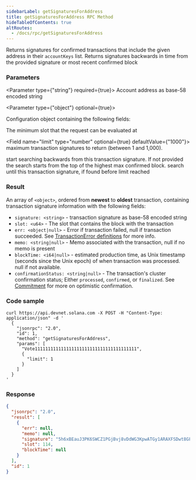 ```yaml
---
sidebarLabel: getSignaturesForAddress
title: getSignaturesForAddress RPC Method
hideTableOfContents: true
altRoutes:
  - /docs/rpc/getSignaturesForAddress
---
```


Returns signatures for confirmed transactions that include the given address in
their `accountKeys` list. Returns signatures backwards in time from the provided
signature or most recent confirmed block

<DocSideBySide>

<DocLeftSide>

### Parameters

<Parameter type={"string"} required={true}>
  Account address as base-58 encoded string
</Parameter>

<Parameter type={"object"} optional={true}>

Configuration object containing the following fields:

<Field
  name="commitment"
  type="string"
  optional={true}
  href="/docs/rpc/index.mdx#configuring-state-commitment"
/>

<Field name="minContextSlot" type="number" optional={true}>
  The minimum slot that the request can be evaluated at
</Field>

<Field name="limit" type="number" optional={true} defaultValue={"1000"}>
  maximum transaction signatures to return (between 1 and 1,000).
</Field>

<Field name="before" type="string" optional={true}>
  start searching backwards from this transaction signature. If not provided the
  search starts from the top of the highest max confirmed block.
</Field>

<Field name="until" type="string" optional={true}>
  search until this transaction signature, if found before limit reached
</Field>

</Parameter>

### Result

An array of `<object>`, ordered from **newest** to **oldest** transaction,
containing transaction signature information with the following fields:

- `signature: <string>` - transaction signature as base-58 encoded string
- `slot: <u64>` - The slot that contains the block with the transaction
- `err: <object|null>` - Error if transaction failed, null if transaction
  succeeded. See
  [TransactionError definitions](https://github.com/solana-labs/solana/blob/c0c60386544ec9a9ec7119229f37386d9f070523/sdk/src/transaction/error.rs#L13)
  for more info.
- `memo: <string|null>` - Memo associated with the transaction, null if no memo
  is present
- `blockTime: <i64|null>` - estimated production time, as Unix timestamp
  (seconds since the Unix epoch) of when transaction was processed. null if not
  available.
- `confirmationStatus: <string|null>` - The transaction's cluster confirmation
  status; Either `processed`, `confirmed`, or `finalized`. See
  [Commitment](/docs/rpc/index.mdx#configuring-state-commitment) for more on
  optimistic confirmation.

</DocLeftSide>

<DocRightSide>

### Code sample

```shell
curl https://api.devnet.solana.com -X POST -H "Content-Type: application/json" -d '
  {
    "jsonrpc": "2.0",
    "id": 1,
    "method": "getSignaturesForAddress",
    "params": [
      "Vote111111111111111111111111111111111111111",
      {
        "limit": 1
      }
    ]
  }
'
```

### Response

```json
{
  "jsonrpc": "2.0",
  "result": [
    {
      "err": null,
      "memo": null,
      "signature": "5h6xBEauJ3PK6SWCZ1PGjBvj8vDdWG3KpwATGy1ARAXFSDwt8GFXM7W5Ncn16wmqokgpiKRLuS83KUxyZyv2sUYv",
      "slot": 114,
      "blockTime": null
    }
  ],
  "id": 1
}
```

</DocRightSide>
</DocSideBySide>

